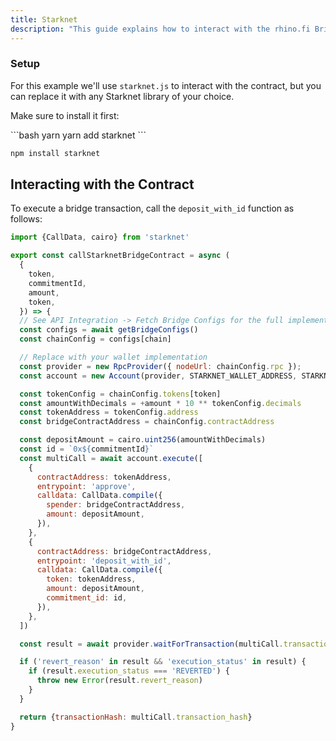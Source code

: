 ```yaml
---
title: Starknet
description: "This guide explains how to interact with the rhino.fi Bridge contract on Starknet."
---
```


### Setup
For this example we'll use `starknet.js` to interact with the contract, but you can replace it with any Starknet library of your choice.

Make sure to install it first:

<CodeGroup>
  ```bash yarn
  yarn add starknet
  ```

  ```bash npm
  npm install starknet
  ```
</CodeGroup>

## Interacting with the Contract
To execute a bridge transaction, call the `deposit_with_id` function as follows:

<CommitIdExplainer />

<CodeGroup>

```javascript starknet.js
import {CallData, cairo} from 'starknet'

export const callStarknetBridgeContract = async (
  {
    token,
    commitmentId,
    amount,
    token,
  }) => {
  // See API Integration -> Fetch Bridge Configs for the full implementation
  const configs = await getBridgeConfigs()
  const chainConfig = configs[chain]

  // Replace with your wallet implementation
  const provider = new RpcProvider({ nodeUrl: chainConfig.rpc });
  const account = new Account(provider, STARKNET_WALLET_ADDRESS, STARKNET_PRIVATE_KEY);

  const tokenConfig = chainConfig.tokens[token]
  const amountWithDecimals = +amount * 10 ** tokenConfig.decimals
  const tokenAddress = tokenConfig.address
  const bridgeContractAddress = chainConfig.contractAddress

  const depositAmount = cairo.uint256(amountWithDecimals)
  const id = `0x${commitmentId}`
  const multiCall = await account.execute([
    {
      contractAddress: tokenAddress,
      entrypoint: 'approve',
      calldata: CallData.compile({
        spender: bridgeContractAddress,
        amount: depositAmount,
      }),
    },
    {
      contractAddress: bridgeContractAddress,
      entrypoint: 'deposit_with_id',
      calldata: CallData.compile({
        token: tokenAddress,
        amount: depositAmount,
        commitment_id: id,
      }),
    },
  ])

  const result = await provider.waitForTransaction(multiCall.transaction_hash)

  if ('revert_reason' in result && 'execution_status' in result) {
    if (result.execution_status === 'REVERTED') {
      throw new Error(result.revert_reason)
    }
  }

  return {transactionHash: multiCall.transaction_hash}
}
```
</CodeGroup>
